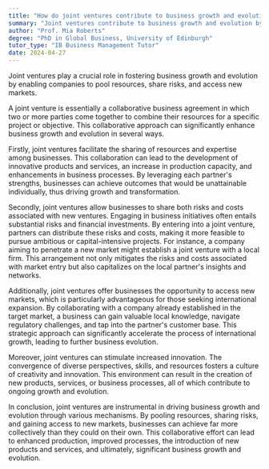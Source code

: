 ```yaml
---
title: "How do joint ventures contribute to business growth and evolution?"
summary: "Joint ventures contribute to business growth and evolution by pooling resources, sharing risks, and accessing new markets."
author: "Prof. Mia Roberts"
degree: "PhD in Global Business, University of Edinburgh"
tutor_type: "IB Business Management Tutor"
date: 2024-04-27
---
```


Joint ventures play a crucial role in fostering business growth and evolution by enabling companies to pool resources, share risks, and access new markets.

A joint venture is essentially a collaborative business agreement in which two or more parties come together to combine their resources for a specific project or objective. This collaborative approach can significantly enhance business growth and evolution in several ways.

Firstly, joint ventures facilitate the sharing of resources and expertise among businesses. This collaboration can lead to the development of innovative products and services, an increase in production capacity, and enhancements in business processes. By leveraging each partner's strengths, businesses can achieve outcomes that would be unattainable individually, thus driving growth and transformation.

Secondly, joint ventures allow businesses to share both risks and costs associated with new ventures. Engaging in business initiatives often entails substantial risks and financial investments. By entering into a joint venture, partners can distribute these risks and costs, making it more feasible to pursue ambitious or capital-intensive projects. For instance, a company aiming to penetrate a new market might establish a joint venture with a local firm. This arrangement not only mitigates the risks and costs associated with market entry but also capitalizes on the local partner's insights and networks.

Additionally, joint ventures offer businesses the opportunity to access new markets, which is particularly advantageous for those seeking international expansion. By collaborating with a company already established in the target market, a business can gain valuable local knowledge, navigate regulatory challenges, and tap into the partner's customer base. This strategic approach can significantly accelerate the process of international growth, leading to further business evolution.

Moreover, joint ventures can stimulate increased innovation. The convergence of diverse perspectives, skills, and resources fosters a culture of creativity and innovation. This environment can result in the creation of new products, services, or business processes, all of which contribute to ongoing growth and evolution.

In conclusion, joint ventures are instrumental in driving business growth and evolution through various mechanisms. By pooling resources, sharing risks, and gaining access to new markets, businesses can achieve far more collectively than they could on their own. This collaborative effort can lead to enhanced production, improved processes, the introduction of new products and services, and ultimately, significant business growth and evolution.
    